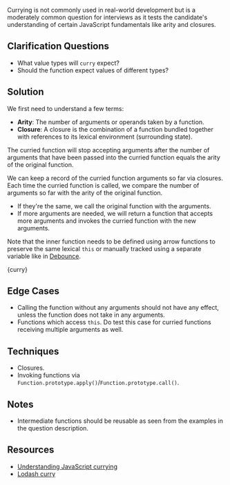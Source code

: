 

Currying is not commonly used in real-world development but is a moderately common question for interviews as it tests the candidate's understanding of certain JavaScript fundamentals like arity and closures.

## Clarification Questions

- What value types will `curry` expect?
- Should the function expect values of different types?

## Solution

We first need to understand a few terms:

- **Arity**: The number of arguments or operands taken by a function.
- **Closure**: A closure is the combination of a function bundled together with references to its lexical environment (surrounding state).

The curried function will stop accepting arguments after the number of arguments that have been passed into the curried function equals the arity of the original function.

We can keep a record of the curried function arguments so far via closures. Each time the curried function is called, we compare the number of arguments so far with the arity of the original function.

- If they're the same, we call the original function with the arguments.
- If more arguments are needed, we will return a function that accepts more arguments and invokes the curried function with the new arguments.

Note that the inner function needs to be defined using arrow functions to preserve the same lexical `this` or manually tracked using a separate variable like in [Debounce](/questions/javascript/debounce).

<MDXCodeBlock>{curry}</MDXCodeBlock>

## Edge Cases

- Calling the function without any arguments should not have any effect, unless the function does not take in any arguments.
- Functions which access `this`. Do test this case for curried functions receiving multiple arguments as well.

## Techniques

- Closures.
- Invoking functions via `Function.prototype.apply()`/`Function.prototype.call()`.

## Notes

- Intermediate functions should be reusable as seen from the examples in the question description.

## Resources

- [Understanding JavaScript currying](https://blog.logrocket.com/understanding-javascript-currying)
- [Lodash curry](https://lodash.com/docs/4.17.15#curry)
